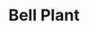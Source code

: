 ---
title: "Bell Plant"
meta_title: "Bell Plant craft"
description: "Craft de Bell Plant"
rank: "s"
draft: false
name: "Bell Plant"
recipe_img: "https://wiki.pokexgames.com/images/4/4d/Bell_Plant.png"
level: 105
craft_time: 14400
result: 1
value_npc: 1
ingredients:
  - name: "Darkrai Essences"
    quantity: 300
    item_img: "https://wiki.pokexgames.com/images/0/01/Darkrai-Essence.gif"
    value_npc: 1
  - name: "Bagworm Green Leaves"
    quantity: 5
    item_img: "https://wiki.pokexgames.com/images/e/e0/Bagworm_Green_Leaves.png"
    value_npc: 1
  - name: "Psychic Mustaches"
    quantity: 5
    item_img: "https://wiki.pokexgames.com/images/2/21/Psychic_Mustache.png"
    value_npc: 1
  - name: "Pig Ears"
    quantity: 4
    item_img: "https://wiki.pokexgames.com/images/a/a5/Pig_Ear.png"
    value_npc: 1
  - name: "Corrupted Champion Belts"
    quantity: 2
    item_img: "https://wiki.pokexgames.com/images/6/6b/Corrupted-Belt-of-Champion.gif"
    value_npc: 1
---